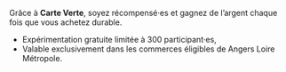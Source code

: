 Grâce à **Carte Verte**, soyez récompensé·es et gagnez de l’argent chaque fois que vous achetez durable. 

- Expérimentation gratuite limitée à 300 participant·es,
- Valable exclusivement dans les commerces éligibles de Angers Loire Métropole.
